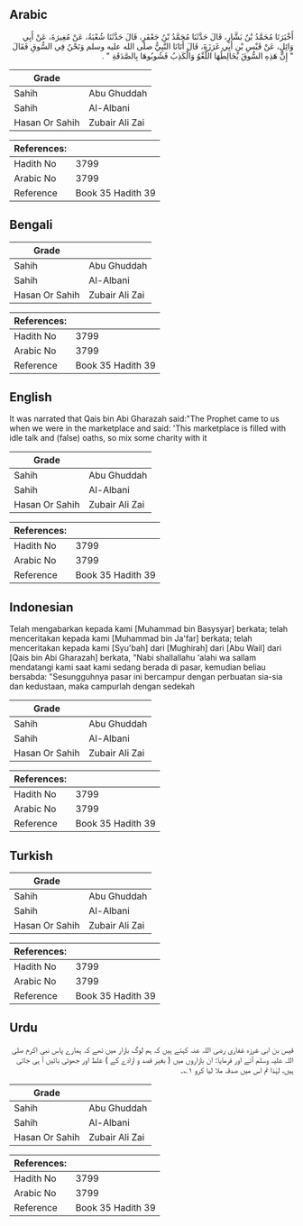 ## Arabic


<div dir="rtl" lang="ar" style={{fontSize:'larger',backgroundColor:'#f8f9fa',padding:20}}>
أَخْبَرَنَا مُحَمَّدُ بْنُ بَشَّارٍ، قَالَ حَدَّثَنَا مُحَمَّدُ بْنُ جَعْفَرٍ، قَالَ حَدَّثَنَا شُعْبَةُ، عَنْ مُغِيرَةَ، عَنْ أَبِي وَائِلٍ، عَنْ قَيْسِ بْنِ أَبِي غَرَزَةَ، قَالَ أَتَانَا النَّبِيُّ صلى الله عليه وسلم وَنَحْنُ فِي السُّوقِ فَقَالَ ‏ "‏ إِنَّ هَذِهِ السُّوقَ يُخَالِطُهَا اللَّغْوُ وَالْكَذِبُ فَشُوبُوهَا بِالصَّدَقَةِ ‏"‏ ‏.‏
</div>
<div style={{backgroundColor:'#f8f9fa',padding:20, marginBottom: 10}}><table> <thead> <tr> <th>Grade</th> <th></th> </tr> </thead> <tbody> <tr><td>Sahih</td><td>Abu Ghuddah</td></tr><tr><td>Sahih</td><td>Al-Albani</td></tr><tr><td>Hasan Or Sahih</td><td>Zubair Ali Zai</td></tr></tbody></table><table> <thead> <tr> <th>References:</th> <th></th> </tr> </thead> <tbody><tr><td>Hadith No</td><td>3799</td></tr><tr><td>Arabic No</td><td>3799</td></tr><tr><td>Reference</td><td>Book 35 Hadith 39</td></tr></tbody></table></div>

## Bengali


<div dir="ltr" lang="bn" style={{fontSize:'larger',backgroundColor:'#f8f9fa',padding:20}}>

</div>
<div style={{backgroundColor:'#f8f9fa',padding:20, marginBottom: 10}}><table> <thead> <tr> <th>Grade</th> <th></th> </tr> </thead> <tbody> <tr><td>Sahih</td><td>Abu Ghuddah</td></tr><tr><td>Sahih</td><td>Al-Albani</td></tr><tr><td>Hasan Or Sahih</td><td>Zubair Ali Zai</td></tr></tbody></table><table> <thead> <tr> <th>References:</th> <th></th> </tr> </thead> <tbody><tr><td>Hadith No</td><td>3799</td></tr><tr><td>Arabic No</td><td>3799</td></tr><tr><td>Reference</td><td>Book 35 Hadith 39</td></tr></tbody></table></div>

## English


<div dir="ltr" lang="en" style={{fontSize:'larger',backgroundColor:'#f8f9fa',padding:20}}>
It was narrated that Qais bin Abi Gharazah said:"The Prophet came to us when we were in the marketplace and said: 'This marketplace is filled with idle talk and (false) oaths, so mix some charity with it
</div>
<div style={{backgroundColor:'#f8f9fa',padding:20, marginBottom: 10}}><table> <thead> <tr> <th>Grade</th> <th></th> </tr> </thead> <tbody> <tr><td>Sahih</td><td>Abu Ghuddah</td></tr><tr><td>Sahih</td><td>Al-Albani</td></tr><tr><td>Hasan Or Sahih</td><td>Zubair Ali Zai</td></tr></tbody></table><table> <thead> <tr> <th>References:</th> <th></th> </tr> </thead> <tbody><tr><td>Hadith No</td><td>3799</td></tr><tr><td>Arabic No</td><td>3799</td></tr><tr><td>Reference</td><td>Book 35 Hadith 39</td></tr></tbody></table></div>

## Indonesian


<div dir="ltr" lang="id" style={{fontSize:'larger',backgroundColor:'#f8f9fa',padding:20}}>
Telah mengabarkan kepada kami [Muhammad bin Basysyar] berkata; telah menceritakan kepada kami [Muhammad bin Ja'far] berkata; telah menceritakan kepada kami [Syu'bah] dari [Mughirah] dari [Abu Wail] dari [Qais bin Abi Gharazah] berkata, "Nabi shallallahu 'alahi wa sallam mendatangi kami saat kami sedang berada di pasar, kemudian beliau bersabda: "Sesungguhnya pasar ini bercampur dengan perbuatan sia-sia dan kedustaan, maka campurlah dengan sedekah
</div>
<div style={{backgroundColor:'#f8f9fa',padding:20, marginBottom: 10}}><table> <thead> <tr> <th>Grade</th> <th></th> </tr> </thead> <tbody> <tr><td>Sahih</td><td>Abu Ghuddah</td></tr><tr><td>Sahih</td><td>Al-Albani</td></tr><tr><td>Hasan Or Sahih</td><td>Zubair Ali Zai</td></tr></tbody></table><table> <thead> <tr> <th>References:</th> <th></th> </tr> </thead> <tbody><tr><td>Hadith No</td><td>3799</td></tr><tr><td>Arabic No</td><td>3799</td></tr><tr><td>Reference</td><td>Book 35 Hadith 39</td></tr></tbody></table></div>

## Turkish


<div dir="ltr" lang="tr" style={{fontSize:'larger',backgroundColor:'#f8f9fa',padding:20}}>

</div>
<div style={{backgroundColor:'#f8f9fa',padding:20, marginBottom: 10}}><table> <thead> <tr> <th>Grade</th> <th></th> </tr> </thead> <tbody> <tr><td>Sahih</td><td>Abu Ghuddah</td></tr><tr><td>Sahih</td><td>Al-Albani</td></tr><tr><td>Hasan Or Sahih</td><td>Zubair Ali Zai</td></tr></tbody></table><table> <thead> <tr> <th>References:</th> <th></th> </tr> </thead> <tbody><tr><td>Hadith No</td><td>3799</td></tr><tr><td>Arabic No</td><td>3799</td></tr><tr><td>Reference</td><td>Book 35 Hadith 39</td></tr></tbody></table></div>

## Urdu


<div dir="rtl" lang="ur" style={{fontSize:'larger',backgroundColor:'#f8f9fa',padding:20}}>
قیس بن ابی غرزہ غفاری رضی اللہ عنہ کہتے ہیں کہ ہم لوگ بازار میں تھے کہ ہمارے پاس نبی اکرم صلی اللہ علیہ وسلم آئے اور فرمایا: ان بازاروں میں ( بغیر قصد و ارادے کے ) غلط اور جھوٹی باتیں آ ہی جاتی ہیں، لہٰذا تم اس میں صدقہ ملا لیا کرو ۱؎۔
</div>
<div style={{backgroundColor:'#f8f9fa',padding:20, marginBottom: 10}}><table> <thead> <tr> <th>Grade</th> <th></th> </tr> </thead> <tbody> <tr><td>Sahih</td><td>Abu Ghuddah</td></tr><tr><td>Sahih</td><td>Al-Albani</td></tr><tr><td>Hasan Or Sahih</td><td>Zubair Ali Zai</td></tr></tbody></table><table> <thead> <tr> <th>References:</th> <th></th> </tr> </thead> <tbody><tr><td>Hadith No</td><td>3799</td></tr><tr><td>Arabic No</td><td>3799</td></tr><tr><td>Reference</td><td>Book 35 Hadith 39</td></tr></tbody></table></div>